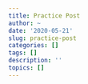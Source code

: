 ```yaml
---
title: Practice Post
author: ~
date: '2020-05-21'
slug: practice-post
categories: []
tags: []
description: ''
topics: []
---
```

